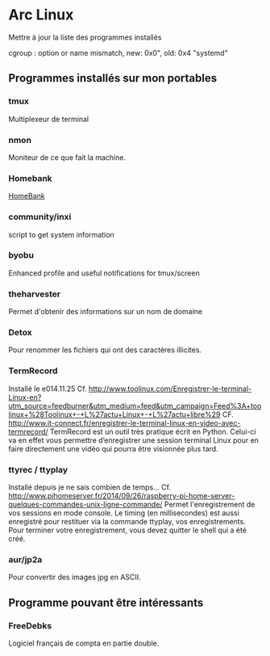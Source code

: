 = Arc Linux =
Mettre à jour la liste des programmes installés

cgroup : option or name mismatch, new: 0x0", old: 0x4 "systemd"

== Programmes installés sur mon portables ==
=== tmux ===
Multiplexeur de terminal

=== nmon ===
Moniteur de ce que fait la machine.

=== Homebank ===
[[HomeBank]]
=== community/inxi ===
script to get system information

=== byobu ===
Enhanced profile and useful notifications for tmux/screen

=== theharvester ===
Permet d'obtenir des informations sur un nom de domaine

=== Detox ===
Pour renommer les fichiers qui ont des caractères illicites.

=== TermRecord ===
Installé le e014.11.25
Cf. http://www.toolinux.com/Enregistrer-le-terminal-Linux-en?utm_source=feedburner&utm_medium=feed&utm_campaign=Feed%3A+toolinux+%28Toolinux+-+L%27actu+Linux+-+L%27actu+libre%29
CF. http://www.it-connect.fr/enregistrer-le-terminal-linux-en-video-avec-termrecord/
TermRecord est un outil très pratique écrit en Python. Celui-ci va en effet vous
permettre d’enregistrer une session terminal Linux pour en faire directement une
vidéo qui pourra être visionnée plus tard.

=== ttyrec / ttyplay ===
Installé depuis je ne sais combien de temps...
Cf.  http://www.pihomeserver.fr/2014/09/26/raspberry-pi-home-server-quelques-commandes-unix-ligne-commande/
Permet l'enregistrement de vos sessions en mode console. Le timing (en
millisecondes) est aussi enregistré pour restituer via la commande ttyplay, vos
enregistrements. Pour terminer votre enregistrement, vous devez quitter le
shell qui a été créé.

=== aur/jp2a ===
Pour convertir des images jpg en ASCII.


== Programme pouvant être intéressants ==
=== FreeDebks ===
Logiciel français de compta en partie double.

